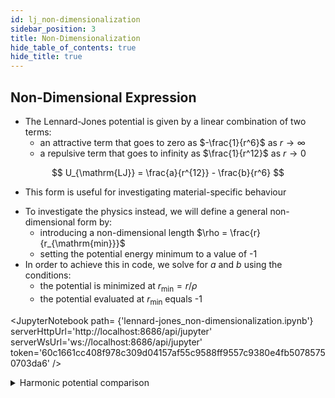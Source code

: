 ```yaml
---
id: lj_non-dimensionalization
sidebar_position: 3
title: Non-Dimensionalization
hide_table_of_contents: true
hide_title: true
---
```



## Non-Dimensional Expression

- The Lennard-Jones potential is given by a linear combination of two terms:
  - an attractive term that goes to zero as $-\frac{1}{r^6}$ as $r \to \infty$
  - a repulsive term that goes to infinity as $\frac{1}{r^12}$ as $r \to 0$

$$
U_{\mathrm{LJ}} = \frac{a}{r^{12}} - \frac{b}{r^6}
$$

- This form is useful for investigating material-specific behaviour

<LennardJonesNondimensional />

- To investigate the physics instead, we will define a general non-dimensional form by:
  - introducing a non-dimensional length $\rho = \frac{r}{r_{\mathrm{min}}}$
  - setting the potential energy minimum to a value of -1
- In order to achieve this in code, we solve for $a$ and $b$ using the conditions:
  - the potential is minimized at $r_{\mathrm{min}}=r/\rho$
  - the potential evaluated at $r_{\mathrm{min}}$ equals -1

<JupyterNotebook
  path= {'lennard-jones_non-dimensionalization.ipynb'}
  serverHttpUrl='http://localhost:8686/api/jupyter'
  serverWsUrl='ws://localhost:8686/api/jupyter'
  token='60c1661cc408f978c309d04157af55c9588ff9557c9380e4fb50785750703da6'
/>

<details>

<summary> Harmonic potential comparison </summary>
<LennardJonesHarmonic />

</details>
